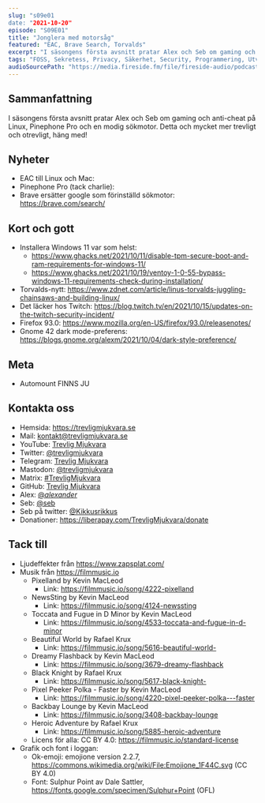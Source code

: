 ```yaml
---
slug: "s09e01
date: "2021-10-20"
episode: "S09E01"
title: "Jonglera med motorsåg"
featured: "EAC, Brave Search, Torvalds"
excerpt: "I säsongens första avsnitt pratar Alex och Seb om gaming och anti-cheat på Linux, Pinephone Pro och en modig sökmotor. Detta och mycket mer trevligt och otrevligt, häng med!"
tags: "FOSS, Sekretess, Privacy, Säkerhet, Security, Programmering, Utveckling, Mjukvara, Technology, Linux, Open Source, EAC, BattleEye, Easy Anti Cheat, Steam, Valve, Brave, Brave Search, Pinephone, Pine64, Windows 11, Ventoy, Rufus, GNOME, Linus Torvalds"
audioSourcePath: "https://media.fireside.fm/file/fireside-audio/podcasts/audio/e/e86366d5-e25c-4aab-9a13-33b7144ac160/episodes/3/3c0a06c8-a1e6-4c36-a3a2-faec51ad1cca/3c0a06c8-a1e6-4c36-a3a2-faec51ad1cca.mp3"
---
```


## Sammanfattning
I säsongens första avsnitt pratar Alex och Seb om gaming och anti-cheat på Linux, Pinephone Pro och en modig sökmotor. Detta och mycket mer trevligt och otrevligt, häng med!

## Nyheter
- EAC till Linux och Mac: 
- Pinephone Pro (tack charlie):
- Brave ersätter google som förinställd sökmotor: https://brave.com/search/

## Kort och gott
- Installera Windows 11 var som helst: 
  - https://www.ghacks.net/2021/10/11/disable-tpm-secure-boot-and-ram-requirements-for-windows-11/
  - https://www.ghacks.net/2021/10/19/ventoy-1-0-55-bypass-windows-11-requirements-check-during-installation/
- Torvalds-nytt: https://www.zdnet.com/article/linus-torvalds-juggling-chainsaws-and-building-linux/
- Det läcker hos Twitch: https://blog.twitch.tv/en/2021/10/15/updates-on-the-twitch-security-incident/
- Firefox 93.0: https://www.mozilla.org/en-US/firefox/93.0/releasenotes/
- Gnome 42 dark mode-preferens: https://blogs.gnome.org/alexm/2021/10/04/dark-style-preference/

## Meta
- Automount FINNS JU 

## Kontakta oss

- Hemsida: https://trevligmjukvara.se
- Mail: kontakt@trevligmjukvara.se
- YouTube: [Trevlig Mjukvara](https://www.youtube.com/channel/UCRVmpkj-XM6UhUCjGiL3hhQ)
- Twitter: [@trevligmjukvara](https://twitter.com/trevligmjukvara)
- Telegram: [Trevlig Mjukvara](https://t.me/trevligmjukvara)
- Mastodon: [@trevligmjukvara](https://fikaverse.club/@trevligmjukvara)
- Matrix: [#TrevligMjukvara](https://matrix.to/#/%23TrevligMjukvara:matrix.org)
- GitHub: [Trevlig Mjukvara](https://github.com/trevligmjukvara)
- Alex: [@_alexander_](https://mastodon.online/@_alexander_)
- Seb: [@seb](https://social.gelotte.dev/@seb)
- Seb på twitter: [@Kikkusrikkus](https://twitter.com/Kikkusrikkus)
- Donationer: https://liberapay.com/TrevligMjukvara/donate

## Tack till

- Ljudeffekter från https://www.zapsplat.com/
- Musik från https://filmmusic.io
  - Pixelland by Kevin MacLeod
    - Link: https://filmmusic.io/song/4222-pixelland
  - NewsSting by Kevin MacLeod
    - Link: https://filmmusic.io/song/4124-newssting
  - Toccata and Fugue in D Minor by Kevin MacLeod
    - Link: https://filmmusic.io/song/4533-toccata-and-fugue-in-d-minor
  - Beautiful World by Rafael Krux
    - Link: https://filmmusic.io/song/5616-beautiful-world-
  - Dreamy Flashback by Kevin MacLeod
    - Link: https://filmmusic.io/song/3679-dreamy-flashback
  - Black Knight by Rafael Krux
    - Link: https://filmmusic.io/song/5617-black-knight-
  - Pixel Peeker Polka - Faster by Kevin MacLeod
    - Link: https://filmmusic.io/song/4220-pixel-peeker-polka---faster
  - Backbay Lounge by Kevin MacLeod
    - Link: https://filmmusic.io/song/3408-backbay-lounge
  - Heroic Adventure by Rafael Krux
    - Link: https://filmmusic.io/song/5885-heroic-adventure
  - Licens för alla: CC BY 4.0: https://filmmusic.io/standard-license
- Grafik och font i loggan:
  - Ok-emoji: emojione version 2.2.7, https://commons.wikimedia.org/wiki/File:Emojione_1F44C.svg (CC BY 4.0)
  - Font: Sulphur Point av Dale Sattler, https://fonts.google.com/specimen/Sulphur+Point (OFL)
